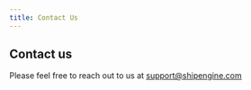 ```yaml
---
title: Contact Us
---
```


## Contact us

Please feel free to reach out to us at <a href="mailto:support@shipengine.com">support@shipengine.com</a>
